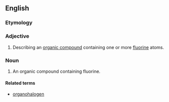 ==English==

===Etymology===
{{prefix|organo|fluorine}}

===Adjective===
{{en-adj|-}}

#{{organic chemistry}} Describing an [[organic compound]] containing one or more [[fluorine]] atoms.

===Noun===
{{en-noun}}

#{{organic chemistry}} An organic compound containing fluorine.

====Related terms====
*[[organohalogen]]